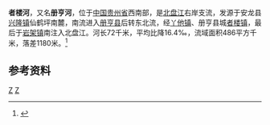 {{Infobox River
  | river_name      = 者楼河
  | image_name      = 
  | image_size      = 
  | caption         = 
  | origin          = [[贵州省|贵州省]][[册亨县|册亨县]][[兴隆镇_(安龙县)|兴隆镇]]仙鹤坪
  | mouth           = 贵州省[[册亨县|册亨县]][[岩架镇|岩架镇]]南[[北盘江|北盘江]]
  | basin_countries = {{PRC}}
  | length          = 72 km
  | elevation       = 1500 m
  | mouth_elevation = 320 m
  | discharge       = 7.69 m<sup>3</sup>/s<ref>河口年均流量</ref>
  | watershed       = 486 km<sup>2</sup>
}}
'''者楼河'''，又名'''册亨河'''，位于[[中国|中国]][[贵州省|贵州省]]西南部，是[[北盘江|北盘江]]右岸支流，发源于安龙县[[兴隆镇_(安龙县)|兴隆镇]]仙鹤坪南麓，南流进入[[册亨县|册亨县]]后转东北流，经[[丫他镇|丫他镇]]、册亨县城[[者楼镇|者楼镇]]，最后于[[岩架镇|岩架镇]]南注入北盘江。河长72千米，平均比降16.4‰，流域面积486平方千米，落差1180米。<ref name="中国河湖大典">{{cite book zh |author=《[[中国河湖大典|中国河湖大典]]》编纂委员会 |title=《中国河湖大典·珠江卷》 |format=M |edition=1 |location=北京 |publisher=中国水利水电出版社 |date=2013年1月 |pages=60页 |id= ISBN 978-7-5170-0561-2}}</ref>

==参考资料==
{{reflist}}

[[Category:北盤江水系|Z]]
[[Category:贵州河流|Z]]